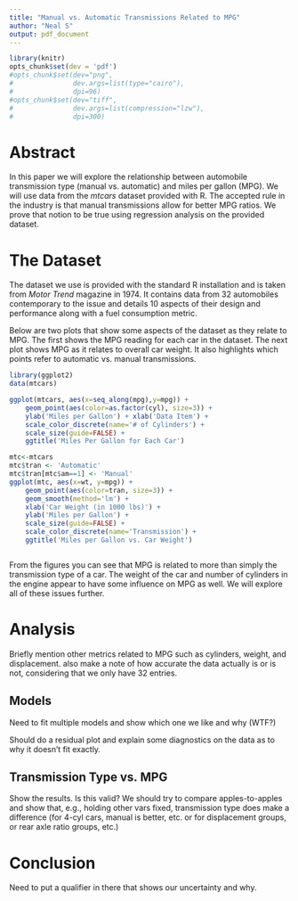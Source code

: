 ```yaml
---
title: "Manual vs. Automatic Transmissions Related to MPG"
author: "Neal S"
output: pdf_document
---
```

```r
library(knitr)
opts_chunk$set(dev = 'pdf')
#opts_chunk$set(dev="png", 
#               dev.args=list(type="cairo"),
#               dpi=96)
#opts_chunk$set(dev="tiff", 
#               dev.args=list(compression="lzw"),
#               dpi=300)
```
# Abstract
In this paper we will explore the relationship between automobile transmission
type (manual vs. automatic) and miles per gallon (MPG). We will use data from
the _mtcars_ dataset provided with R. The accepted rule in the industry is
that manual transmissions allow for better MPG ratios. We prove that notion
to be true using regression analysis on the provided dataset.

# The Dataset
The dataset we use is provided with the standard R installation and is taken
from _Motor Trend_ magazine in 1974. It contains data from 32 automobiles
contemporary to the issue and details 10 aspects of their design and performance
along with a fuel consumption metric.

Below are two plots that show some aspects of the dataset as they relate to MPG.
The first shows the MPG reading for each car in the dataset. The next plot shows
MPG as it relates to overall car weight. It also highlights which points refer
to automatic vs. manual transmissions.

```r
library(ggplot2)
data(mtcars)

ggplot(mtcars, aes(x=seq_along(mpg),y=mpg)) +
    geom_point(aes(color=as.factor(cyl), size=3)) +
    ylab('Miles per Gallon') + xlab('Data Item') +
    scale_color_discrete(name='# of Cylinders') +
    scale_size(guide=FALSE) +
    ggtitle('Miles Per Gallon for Each Car')

mtc<-mtcars
mtc$tran <- 'Automatic'
mtc$tran[mtc$am==1] <- 'Manual'
ggplot(mtc, aes(x=wt, y=mpg)) +
    geom_point(aes(color=tran, size=3)) +
    geom_smooth(method='lm') +
    xlab('Car Weight (in 1000 lbs)') +
    ylab('Miles per Gallon') +
    scale_size(guide=FALSE) +
    scale_color_discrete(name='Transmission') +
    ggtitle('Miles per Gallon vs. Car Weight')



```

From the figures you can see that MPG is related to more than simply the
transmission type of a car. The weight of the car and number of cylinders
in the engine appear to have some influence on MPG as well. We will explore
all of these issues further.


# Analysis

Briefly mention other metrics related to MPG such as cylinders, weight, and
displacement. also make a note of how accurate the data actually is or is not,
considering that we only have 32 entries.


## Models

Need to fit multiple models and show which one we like and why (WTF?)

Should do a residual plot and explain some diagnostics on the data as to
why it doesn't fit exactly.

## Transmission Type vs. MPG

Show the results. Is this valid? We should try to compare apples-to-apples
and show that, e.g., holding other vars fixed, transmission type does make
a difference (for 4-cyl cars, manual is better, etc. or for displacement
groups, or rear axle ratio groups, etc.)

# Conclusion

Need to put a qualifier in there that shows our uncertainty and why.

